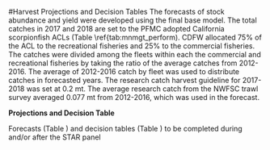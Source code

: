 <!-- **************HARVEST PROJECTIONS AND DECISION TABLE****************** -->
#Harvest Projections and Decision Tables
The forecasts of stock abundance and yield were developed using the final base model.
The total catches in 2017 and 2018 are set to the PFMC adopted California scorpionfish 
ACLs (Table \ref{tab:mnmgt_perform).  CDFW allocated 75% of the ACL to the recreational 
fisheries and 25% to the commercial fisheries.  The catches were divided among the fleets
within each the commercial and recreational fisheries by taking the ratio of the average 
catches from 2012-2016. The average of 2012-2016 catch by fleet was used to distribute 
catches in forecasted years.  The research catch harvest guideline for 2017-2018 was 
set at 0.2 mt.  The average research catch from the NWFSC trawl survey averaged 0.077 
mt from 2012-2016, which was used in the forecast.


**Projections and Decision Table**

Forecasts (Table \ref{tab:Forecast_mod1}) and decision tables 
(Table \ref{tab:Decision_table_mod1}) to be completed 
during and/or after the STAR panel 




